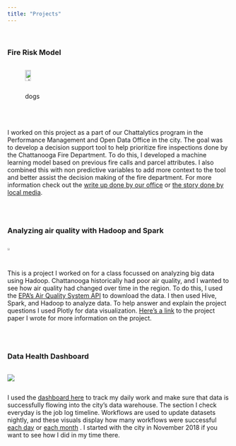 ```yaml
---
title: "Projects"
---
```

<br>

### Fire Risk Model

:::: {style="display: flex; width: 50%;"}
![dogs](./images/hs_and_bora.jpg){width="49%"}
::::

:::: {style="display: flex;"}
I worked on this project as a part of our Chattalytics program in the Performance Management and Open Data Office in the city. The goal was to develop a decision support tool to help prioritize fire inspections done by the Chattanooga Fire Department. To do this, I developed a machine learning model based on previous fire calls and parcel attributes. I also combined this with non predictive variables to add more context to the tool and better assist the decision making of the fire department. For more information check out the <a href="https://www.chattadata.org/stories/s/jxzy-f5id" target="_blank">write up done by our office</a> or <a href="https://www.chattanoogan.com/2020/12/28/420612/New-Predictive-Data-Model-Streamlines.aspx" target="_blank"> the story done by local media</a>.
::::

<br>

### Analyzing air quality with Hadoop and Spark

:::: {style="display: flex; width: 50%;"}
![](./images/hs_and_bora.jpg){width="49%"}
::::

:::: {style="display: flex;"}
This is a project I worked on for a class focussed on analyzing big data using Hadoop. Chattanooga historically had poor air quality, and I wanted to see how air quality had changed over time in the region. To do this, I used the <a href="https://aqs.epa.gov/aqsweb/documents/data_api.html" target="_blank">EPA’s Air Quality System API</a> to download the data. I then used Hive, Spark, and Hadoop to analyze data. To help answer and explain the project questions I used Plotly for data visualization. <a href="https://drive.google.com/file/d/1kwhTVHLFMMaLD9SxioBASqBkBA54-OaM/view" target="_blank">Here’s a link</a> to the project paper I wrote for more information on the project.
::::

<br>

### Data Health Dashboard

:::: {style="display: flex; width: 50%;"}
![](./images/dhd.png?display=inline-block)
::::

:::: {style="display: flex;"}
I used the <a href ="https://www.chattadata.org/stories/s/7j3y-7jke" target="blank">dashboard here</a> to track my daily work and make sure that data is successfully flowing into the city’s data warehouse. The section I check everyday is the job log timeline. Workflows are used to update datasets nightly, and these visuals display how many workflows were successful <a href ="https://www.chattadata.org/dataset/Automated-Job-Log-Timeline/g2q3-pr3e" target="blank">each day</a> or <a href ="https://www.chattadata.org/dataset/Automated-Job-Log-Timeline-Monthly-View/3727-expe" target="blank">each month</a> . I started with the city in November 2018 if you want to see how I did in my time there.
::::